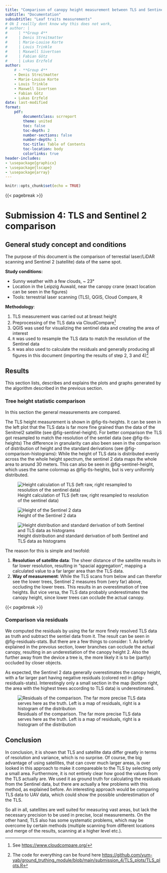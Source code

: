 ```yaml
---
title: "Comparison of canopy height measurement between TLS and Sentinel2 data"
subtitle: "Documentation"
subsubtitle: "Leaf traits measurements"
# Ok I reallly dont know why this does not work, 
# author: | 
#     | **Group 4** 
#     | Denis Streitmatter 
#     | Marie-Louise Korte 
#     | Louis Trinkle 
#     | Maxwell Sivertsen 
#     | Fabian Götz 
#     | Lukas Erzfeld
author:  
    # - **Group 4** 
    - Denis Streitmatter 
    - Marie-Louise Korte 
    - Louis Trinkle 
    - Maxwell Sivertsen 
    - Fabian Götz 
    - Lukas Erzfeld
date: last-modified
format:
    pdf:
        documentclass: scrreport
        theme: united
        toc: false
        toc-depth: 2
        number-sections: false 
        number-depth: 1
        toc-title: Table of Contents
        toc-location: body
        colorlinks: true
header-includes:  
- \usepackage{graphicx}
- \usepackage{lscape}
- \usepackage{array} 
---
```


```r
knitr::opts_chunk$set(echo = TRUE)
```
{{< pagebreak >}}

# Submission 4: TLS and Sentinel 2 comparison


## General study concept and conditions

The purpose of this document is the comparison of terrestial laser/LiDAR scanning and Sentinel 2 (satellite) data of the same spot.


**Study conditions:**

- Sunny weather with a few clouds, ~ 23°
- Location in the Leipzig Auwald, near the canopy crane (exact location can be seen in the figures)
- Tools: terrestrial laser scanning (TLS), QGIS, Cloud Compare, R

**Methodology**:

1. TLS measurement was carried out at breast height
2. Preprocessing of the TLS data via CloudCompare^[See [https://www.cloudcompare.org/](https://www.cloudcompare.org/)]
3. QGIS was used for visualizing the sentinel data and creating the area of interest
4. `R` was used to resample the TLS data to match the resolution of the Sentinel data
5. `R` was also used to calculate the residuals and generally producing all figures in this document (importing the results of step 2, 3 and 4)^[The code for everything can be found here [https://github.com/yum-yab/ground_truthing_module/blob/main/submission_4/TLS_plots/TLS_plots.R](https://github.com/yum-yab/ground_truthing_module/blob/main/submission_4/TLS_plots/TLS_plots.R)]


## Results

This section lists, describes and explains the plots and graphs generated by the algorithm described in the previous section.

### Tree height statistic comparison

In this section the general measurements are compared. 


The TLS height measurement is shown in @fig-tls-heights. It can be seen in the left plot that the TLS data is far more fine grained than the data of the Senitnel2 satellite (see @fig-sentinel-height). 
For better comparison the TLS got resampled to match the resolution of the sentiel data (see @fig-tls-heights)
The difference in granularity can also been seen in the comparison of distribution of height and the standard derivations (see @fig-comparison-histograms): 
While the height of TLS data is distributed evenly across the the whole height spectrum, the sentinel 2 data maps the whole area to around 30 meters. 
This can also be seen in @fig-sentinel-height, which uses the same colormap as @fig-tls-heights, but is very uniformly distributed.





![Height calculation of TLS (left raw, right resampled to resolution of the sentinel data)](TLS_plots/figures/chm_tls_height_both_res.png){#fig-tls-heights}

![Height of the Sentinel 2 data](TLS_plots/figures/sentinel_height.png){#fig-sentinel-height}

![Height distribution and standard derivation of both Sentinel and TLS data as histograms](TLS_plots/figures/histograms.png){#fig-comparison-histograms}

The reason for this is simple and twofold:

1. **Resolution of satellite data**: The sheer distance of the satellite results in far lower resolution, resulting in "spacial aggregation", mapping a calculated value to a far larger area than the TLS data. 
2. **Way of measurement**: While the TLS scans from below and can therefor see the lower trees, Sentinel 2 measures from (very far) above, occluding the lower trees. This results in an overestimation of tree heights.
But vice versa, the TLS data probably underestimates the canopy height, since lower trees can occlude the actual canopy.

{{< pagebreak >}}

### Comparison via residuals

We computed the residuals by using the far more finely resolved TLS data as truth and subtract the sentiel data from it. The result can be seen in @fig-residuals-stats. 
But there are a few things to consider:
1. As briefly explained in the prevoius section, lower branches can occlude the actual canopy, resulting in an underestiation of the canopy height
2. Also the further away from the device a tree is, the more likely it is to be (partly) occluded by closer objects.

As expected, the Sentinel 2 data generally overestimates the canopy height, with a far larger part having negative residuals (colored red in @fig-residuals-stats). 
Interestingly only a small section in the map (bottom right, the area with the highest trees according to TLS data) is underestimated. 


![Residuals of the comparison. The far more precise TLS data serves here as the truth. Left is a map of residuals, right is a histogram of the distribution](TLS_plots/figures/residuals_stats.png){#fig-residuals-stats}

## Conclusion

In conclusion, it is shown that TLS and satellite data differ greatly in terms of resolution and variance, which is no surprise. 
Of course, the big advantage of using satellites, that can cover much larger areas, is over looked in this approach to make it compareable to the TLS by selecting only a small area.
Furthermore, it is not entirely clear how good the values from the TLS actually are. 
We used it as ground truth for calculating the residuals from the Sentinel data, but there are actually a few problems with this method, as explained before. 
An interesting approach would be comparing TLS data to UAV data, which could show the possible underestimation of the TLS.

So all in all, satellites are well suited for measuring vast areas, but lack the necessary precision to be used in precise, local measurements.
On the other hand, TLS also has some systematic problems, which may be overcome by certain methods (multiple scanning from different locations and merge of the results, scanning at a higher level etc.).  